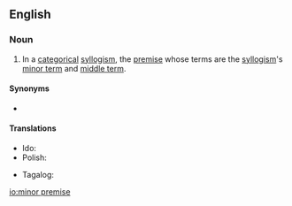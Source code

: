 ==English==

===Noun===
{{en-noun}}

# {{lb|en|logic}} In a [[categorical]] [[syllogism]], the [[premise]] whose terms are the [[syllogism]]'s [[minor term]] and [[middle term]].

====Synonyms====
* {{l|en|subsumption}}

====Translations====
{{trans-top|premise}}
* Ido: {{t+|io|minoro}}
* Polish: {{t|pl|subsumpcja}}
{{trans-mid}}
* Tagalog: {{t|tl|nakapailalim na palagay}}
{{trans-bottom}}
[[io:minor premise]]